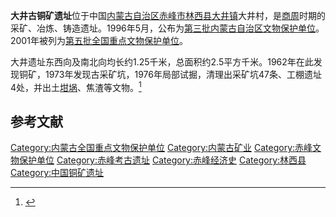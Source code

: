 {{coord|43|44||N|118|16||E|display=title|scale:100000}}
{{文物保护单位
| 级别 = 全国
| 名称 = 大井古铜矿遗址
| 图片 = 
| 所在 = [[内蒙古自治区|内蒙古自治区]][[林西县|林西县]]
| 分类 = 古遗址
| 时代 = [[青铜时代|青铜时代]]
| 编号 = [[第五批全国重点文物保护单位|第五批]]第17项
| 登录 = 2001年6月25日
}}

'''大井古铜矿遗址'''位于中国[[内蒙古自治区|内蒙古自治区]][[赤峰市|赤峰市]][[林西县|林西县]][[大井镇|大井镇]]大井村，是[[商朝|商]][[周朝|周]]时期的采矿、冶炼、铸造遗址。1996年5月，公布为[[第三批内蒙古自治区文物保护单位|第三批内蒙古自治区文物保护单位]]。2001年被列为[[第五批全国重点文物保护单位|第五批全国重点文物保护单位]]。

大井遗址东西向及南北向均长约1.25千米，总面积约2.5平方千米。1962年在此发现铜矿，1973年发现古采矿坑，1976年局部试掘，清理出采矿坑47条、工棚遗址4处，并出土[[坩埚|坩埚]]、焦渣等文物。<ref>{{Cite book |title=全国重点文物保护单位·第一至第五批·第Ⅰ卷 |publisher=文物出版社 |year=2004 |isbn=7-5010-1525-2 |pages=491}}</ref>

==参考文献==
{{reflist}}

{{内蒙古全国重点文物保护单位}}
{{中国古代矿冶遗址}}

{{DEFAULTSORT:Da}}
[[Category:内蒙古全国重点文物保护单位|Category:内蒙古全国重点文物保护单位]]
[[Category:内蒙古矿业|Category:内蒙古矿业]]
[[Category:赤峰文物保护单位|Category:赤峰文物保护单位]]
[[Category:赤峰考古遗址|Category:赤峰考古遗址]]
[[Category:赤峰经济史|Category:赤峰经济史]]
[[Category:林西县|Category:林西县]]
[[Category:中国铜矿遗址|Category:中国铜矿遗址]]